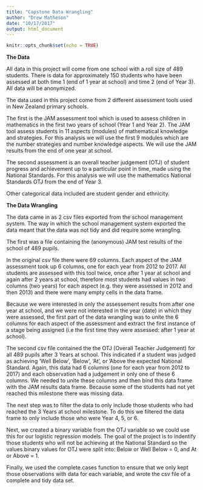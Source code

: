 ```yaml
---
title: "Capstone Data Wrangling"
author: "Drew Matheson"
date: "10/17/2017"
output: html_document
---
```


```r
knitr::opts_chunk$set(echo = TRUE)
```

**The Data**

All data in this project will come from one school with a roll size of 489 students. There is data for approximately 150 students who have been assessed at both time 1 (end of 1 year at school) and time 2 (end of Year 3). All data will be anonymized.

The data used in this project come from 2 different assessment tools used in New Zealand primary schools.

The first is the JAM assessment tool which is used to assess children in mathematics in the first two years of school (Year 1 and Year 2). The JAM tool assess students in 11 aspects (modules) of mathematical knowledge and strategies. For this analysis we will use the first 9 modules which are the number strategies and number knowledge aspects. We will use the JAM results from the end of one year at school.

The second assessment is an overall teacher judgement (OTJ) of student progress and achievement up to a particular point in time, made using the National Standards. For this analysis we will use the mathematics National Standards OTJ from the end of Year 3.

Other categorical data included are student gender and ethnicity.


**The Data Wrangling**

The data came in as 2 csv files exported from the school management system. The way in which the school management system exported the data meant that the data was not tidy and did require some wrangling. 

The first was a file containing the (anonymous) JAM test results of the school of 489 pupils. 

In the original csv file there were 69 columns. Each aspect of the JAM assessment took up 6 columns, one for each year from 2012 to 2017. All students are assessed with this tool twice, once after 1 year at school and again after 2 years at school, therefore most students had values in two columns (two years) for each aspect (e.g. they were assessed in 2012 and then 2013) and there were many empty cells in the data frame. 

Because we were interested in only the assessement results from after one year at school, and we were not interested in the year (date) in which they were assessed, the first part of the data wrangling was to unite the 6 columns for each aspect of the assessment and extract the first instance of a stage being assigned (i.e the first time they were assessed: after 1 year at school). 

The second csv file contained the the OTJ (Overall Teacher Judgement) for all 489 pupils after 3 Years at school. This indicated if a student was judged as achieving 'Well Below', 'Below', 'At', or 'Above the expected National Standard. Again, this data had 6 columns (one for each year from 2012 to 2017) and each observation had a judgement in only one of these 6 columns. We needed to unite these columns and then bind this data frame with the JAM results data frame. Because some of the students had not yet reached this milestone there was missing data.

The next step was to filter the data to only include those students who had reached the 3 Years at school milestone. To do this we filtered the data frame to only include those who were Year 4, 5, or 6. 

Next, we created a binary variable from the OTJ variable so we could use this for our logistic regression models. The goal of the project is to indentify those students who will not be achieving at the National Standard so the values binary values for OTJ were split into: Below or Well Below = 0, and At or Above = 1.

Finally, we used the complete.cases function to ensure that we only kept those observations with data for each variable, and wrote the csv file of a complete and tidy data set.


